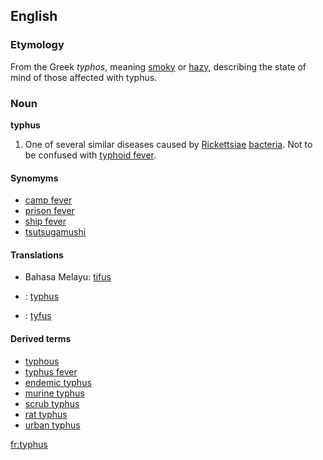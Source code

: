 {{wikipedia}}
==English==
===Etymology===
From the Greek ''typhos'', meaning [[smoky]] or [[hazy]], describing the state of mind of those affected with typhus.

===Noun===
'''typhus'''
# {{pathology}} One of several similar diseases caused by [[Rickettsiae]] [[bacteria]]. Not to be confused with [[typhoid fever]].

====Synomyms====
*[[camp fever]]
*[[prison fever]]
*[[ship fever]]
*[[tsutsugamushi]]

====Translations====
* Bahasa Melayu: [[tifus]]
* {{fr}}: [[typhus]]
* {{nl}}: [[tyfus]]

====Derived terms====
*[[typhous]]
*[[typhus fever]]
*[[endemic typhus]]
*[[murine typhus]]
*[[scrub typhus]]
*[[rat typhus]]
*[[urban typhus]]

[[fr:typhus]]